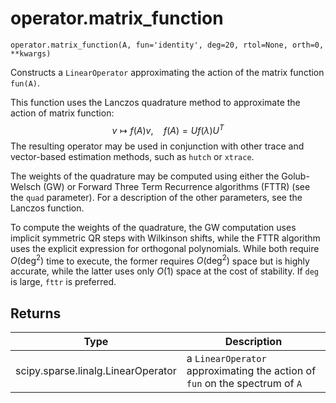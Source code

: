 # operator.matrix_function { #primate.operator.matrix_function }

`operator.matrix_function(A, fun='identity', deg=20, rtol=None, orth=0, **kwargs)`

Constructs a `LinearOperator` approximating the action of the matrix function `fun(A)`. 

This function uses the Lanczos quadrature method to approximate the action of matrix function:
$$ v \mapsto f(A)v, \quad f(A) = U f(\lambda) U^T $$
The resulting operator may be used in conjunction with other trace and vector-based estimation methods, 
such as `hutch` or `xtrace`.

The weights of the quadrature may be computed using either the Golub-Welsch (GW) or 
Forward Three Term Recurrence algorithms (FTTR) (see the `quad` parameter). For a description 
of the other parameters, see the Lanczos function. 

:::{.callout-note}
To compute the weights of the quadrature, the GW computation uses implicit symmetric QR steps with Wilkinson shifts, 
while the FTTR algorithm uses the explicit expression for orthogonal polynomials. While both require $O(\mathrm{deg}^2)$ time to execute, 
the former requires $O(\mathrm{deg}^2)$ space but is highly accurate, while the latter uses only $O(1)$ space at the cost of stability. 
If `deg` is large, `fttr` is preferred. 
:::

## Returns

| Type                               | Description                                                                 |
|------------------------------------|-----------------------------------------------------------------------------|
| scipy.sparse.linalg.LinearOperator | a `LinearOperator` approximating the action of `fun` on the spectrum of `A` |